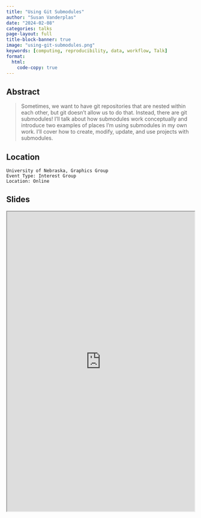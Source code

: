 ```yaml
---
title: "Using Git Submodules"
author: "Susan Vanderplas"
date: "2024-02-08"
categories: talks
page-layout: full
title-block-banner: true
image: "using-git-submodules.png"
keywords: [computing, reproducibility, data, workflow, Talk]
format:
  html:
    code-copy: true
---
```

 
## Abstract
>  Sometimes, we want to have git repositories that are nested within each other, but git doesn't allow us to do that. Instead, there are git submodules! I'll talk about how submodules work conceptually and introduce two examples of places I'm using submodules in my own work. I'll cover how to create, modify, update, and use projects with submodules.


## Location

    University of Nebraska, Graphics Group
    Event Type: Interest Group
    Location: Online
## Slides

<iframe src='https://srvanderplas.github.io/2024-Presentations/02-graphics-git-submodules/#/title-slide' height='800px' width='500px'></iframe>
